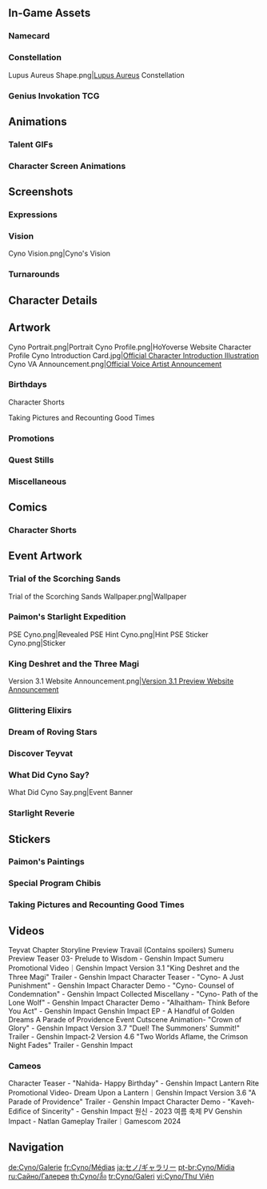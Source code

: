 {{CharacterTabs}}
{{TOC Limit}}
==In-Game Assets==
{{Assets}}

===Namecard===
{{Assets/Namecard|Silence|Cyno}}

===Constellation===
<gallery>Lupus Aureus Shape.png|[[Lupus Aureus]] Constellation</gallery>

===Genius Invokation TCG===
{{Main|Genius Invokation TCG}}
{{Genius Invokation TCG Cards by Featured Gallery}}

==Animations==
===Talent GIFs===
{{Talent Previews by Character|Cyno}}

===Character Screen Animations===
{{Preview/CharacterAnimations}}

==Screenshots==
===Expressions===
{{Character Expression|Cyno|Default|Serious|Pensive}}

===Vision===
<gallery>Cyno Vision.png|Cyno's Vision</gallery>

===Turnarounds===
{{Turnarounds}}

==Character Details==
{{Files by Character Gallery|Character Details|character=Cyno}}

==Artwork==
<!-- character info + VA announcement -->
<gallery>
Cyno Portrait.png|Portrait
Cyno Profile.png|HoYoverse Website Character Profile
Cyno Introduction Card.jpg|[https://twitter.com/GenshinImpact/status/1561655193393307648 Official Character Introduction Illustration]
Cyno VA Announcement.png|[https://twitter.com/GenshinImpact/status/1572828042971340801 Official Voice Artist Announcement]
</gallery>

===Birthdays===
{{Files by Character Gallery|Cyno Birthday Artwork|character = Cyno|not1=Character Shorts|not2=Taking Pictures and Recounting Good Times Images}}

;Character Shorts
{{Files by Character Gallery|Cyno Birthday Artwork|character = Cyno|not1=Character Birthday Artwork|not2=Taking Pictures and Recounting Good Times Images}}

;Taking Pictures and Recounting Good Times
{{Main|Taking Pictures and Recounting Good Times/Cyno}}
{{Files by Character Gallery|Cyno Birthday Artwork|character = Cyno|not1=Character Shorts|not2=Character Birthday Artwork}}
<!--
===Holidays===
{{Files by Character Gallery|Holiday Artwork}}
-->
===Promotions===
{{Files by Character Gallery|Promotional Artwork}}
<!--
===Social Media===
{{Files by Character Gallery|Social Media Celebration}}
-->
===Quest Stills===
{{Files by Character Gallery|Quest Stills}}

===Miscellaneous===
{{Files by Character Gallery|Miscellaneous Artwork}}

==Comics==
===Character Shorts===
{{Files by Character Gallery|Character Shorts|character = Cyno|not1=Cyno Birthday Artwork}}

==Event Artwork==
===Trial of the Scorching Sands===
{{Main|Trial of the Scorching Sands}}
<gallery>
Trial of the Scorching Sands Wallpaper.png|Wallpaper
</gallery>

===Paimon's Starlight Expedition===
{{Main|Paimon's Starlight Expedition}}
<gallery>
PSE Cyno.png|Revealed
PSE Hint Cyno.png|Hint
PSE Sticker Cyno.png|Sticker
</gallery>

===King Deshret and the Three Magi===
{{Main|Version/3.1|l1=King Deshret and the Three Magi}}
<gallery>
Version 3.1 Website Announcement.png|[https://twitter.com/GenshinImpact/status/1570985904751026176 Version 3.1 Preview Website Announcement]
</gallery>

===Glittering Elixirs===
{{Main|Glittering Elixirs}}
{{Files by Character Gallery|Glittering Elixirs Images}}

===Dream of Roving Stars===
{{Main|Dream of Roving Stars}}
{{Files by Character Gallery|Dream of Roving Stars Images}}

===Discover Teyvat===
{{Main|Discover Teyvat}}
{{Files by Character Gallery|Discover Teyvat Images}}

===What Did Cyno Say?===
{{Main|What Did Cyno Say}}
<gallery>
What Did Cyno Say.png|Event Banner
</gallery>

===Starlight Reverie===
{{Main|Starlight Reverie}}
{{Files by Character Gallery|Starlight Reverie Images}}

==Stickers==
===Paimon's Paintings===
{{Paimon's Paintings Images|Cyno|nochar=1|nopplink=1}}

===Special Program Chibis===
{{Files by Character Gallery|Special Program Chibis}}

===Taking Pictures and Recounting Good Times===
{{Files by Character Gallery|Taking Pictures and Recounting Good Times Sprites}}

==Videos==
<gallery>
Teyvat Chapter Storyline Preview Travail (Contains spoilers)
Sumeru Preview Teaser 03- Prelude to Wisdom - Genshin Impact
Sumeru Promotional Video｜Genshin Impact
Version 3.1 "King Deshret and the Three Magi" Trailer - Genshin Impact
Character Teaser - "Cyno- A Just Punishment" - Genshin Impact
Character Demo - "Cyno- Counsel of Condemnation" - Genshin Impact
Collected Miscellany - "Cyno- Path of the Lone Wolf" - Genshin Impact
Character Demo - "Alhaitham- Think Before You Act" - Genshin Impact
Genshin Impact EP - A Handful of Golden Dreams
A Parade of Providence Event Cutscene Animation- "Crown of Glory" - Genshin Impact
Version 3.7 "Duel! The Summoners' Summit!" Trailer - Genshin Impact-2
Version 4.6 "Two Worlds Aflame, the Crimson Night Fades" Trailer - Genshin Impact
</gallery>

===Cameos===
<gallery>
Character Teaser - "Nahida- Happy Birthday" - Genshin Impact
Lantern Rite Promotional Video- Dream Upon a Lantern｜Genshin Impact
Version 3.6 "A Parade of Providence" Trailer - Genshin Impact
Character Demo - "Kaveh- Edifice of Sincerity" - Genshin Impact
원신 - 2023 여름 축제 PV 
Genshin Impact - Natlan Gameplay Trailer｜Gamescom 2024
</gallery>
<!--
==References==
{{Reflist}}
-->

==Navigation==
{{Character Navbox|Gallery}}

[[de:Cyno/Galerie]]
[[fr:Cyno/Médias]]
[[ja:セノ/ギャラリー]]
[[pt-br:Cyno/Mídia]]
[[ru:Сайно/Галерея]]
[[th:Cyno/สื่อ]]
[[tr:Cyno/Galeri]]
[[vi:Cyno/Thư Viện]]